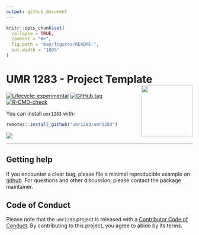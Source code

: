 ```yaml
---
output: github_document
---
```


<!-- README.md is generated from README.Rmd. Please edit that file -->

```r
knitr::opts_chunk$set(
  collapse = TRUE,
  comment = "#>",
  fig.path = "man/figures/README-",
  out.width = "100%"
)
```

# UMR 1283 - Project Template <a href='https://umr1283.github.io/umr1283'><img src='man/figures/logo.png' align="right" height="139" /></a>


<!-- badges: start -->
[![Lifecycle: experimental](https://img.shields.io/badge/lifecycle-experimental-orange.svg)](https://www.tidyverse.org/lifecycle/#experimental)
[![GitHub tag](https://img.shields.io/github/tag/umr1283/umr1283.svg?label=latest tag&include_prereleases)](https://github.com/umr1283/umr1283)
[![R-CMD-check](https://github.com/umr1283/umr1283/actions/workflows/check-pak.yaml/badge.svg)](https://github.com/umr1283/umr1283/actions/workflows/check-pak.yaml)
<!-- badges: end -->

You can install `umr1283` with:

``` r
remotes::install_github("umr1283/umr1283")
```

![](man/figures/readme-project.png)

---

## Getting help

If you encounter a clear bug, please file a minimal reproducible example on [github](https://github.com/umr1283/umr1283/issues).
For questions and other discussion, please contact the package maintainer.

## Code of Conduct

Please note that the `umr1283` project is released with a [Contributor Code of Conduct](https://contributor-covenant.org/version/2/0/CODE_OF_CONDUCT.html). By contributing to this project, you agree to abide by its terms.
